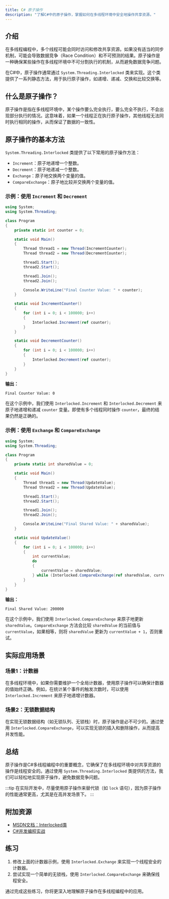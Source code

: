 ```yaml
---
title: C# 原子操作
description: "了解C#中的原子操作，掌握如何在多线程环境中安全地操作共享资源。"
---
```


## 介绍

在多线程编程中，多个线程可能会同时访问和修改共享资源。如果没有适当的同步机制，可能会导致数据竞争（Race Condition）和不可预测的结果。原子操作是一种确保某些操作在多线程环境中不可分割执行的机制，从而避免数据竞争问题。

在C#中，原子操作通常通过 `System.Threading.Interlocked` 类来实现。这个类提供了一系列静态方法，用于执行原子操作，如递增、递减、交换和比较交换等。

## 什么是原子操作？

原子操作是指在多线程环境中，某个操作要么完全执行，要么完全不执行，不会出现部分执行的情况。这意味着，如果一个线程正在执行原子操作，其他线程无法同时执行相同的操作，从而保证了数据的一致性。

## 原子操作的基本方法

`System.Threading.Interlocked` 类提供了以下常用的原子操作方法：

- `Increment`：原子地递增一个整数。
- `Decrement`：原子地递减一个整数。
- `Exchange`：原子地交换两个变量的值。
- `CompareExchange`：原子地比较并交换两个变量的值。

### 示例：使用 `Increment` 和 `Decrement`

```csharp
using System;
using System.Threading;

class Program
{
    private static int counter = 0;

    static void Main()
    {
        Thread thread1 = new Thread(IncrementCounter);
        Thread thread2 = new Thread(DecrementCounter);

        thread1.Start();
        thread2.Start();

        thread1.Join();
        thread2.Join();

        Console.WriteLine("Final Counter Value: " + counter);
    }

    static void IncrementCounter()
    {
        for (int i = 0; i < 100000; i++)
        {
            Interlocked.Increment(ref counter);
        }
    }

    static void DecrementCounter()
    {
        for (int i = 0; i < 100000; i++)
        {
            Interlocked.Decrement(ref counter);
        }
    }
}
```

**输出：**
```
Final Counter Value: 0
```

在这个示例中，我们使用 `Interlocked.Increment` 和 `Interlocked.Decrement` 来原子地递增和递减 `counter` 变量。即使有多个线程同时操作 `counter`，最终的结果仍然是正确的。

### 示例：使用 `Exchange` 和 `CompareExchange`

```csharp
using System;
using System.Threading;

class Program
{
    private static int sharedValue = 0;

    static void Main()
    {
        Thread thread1 = new Thread(UpdateValue);
        Thread thread2 = new Thread(UpdateValue);

        thread1.Start();
        thread2.Start();

        thread1.Join();
        thread2.Join();

        Console.WriteLine("Final Shared Value: " + sharedValue);
    }

    static void UpdateValue()
    {
        for (int i = 0; i < 100000; i++)
        {
            int currentValue;
            do
            {
                currentValue = sharedValue;
            } while (Interlocked.CompareExchange(ref sharedValue, currentValue + 1, currentValue) != currentValue);
        }
    }
}
```

**输出：**
```
Final Shared Value: 200000
```

在这个示例中，我们使用 `Interlocked.CompareExchange` 来原子地更新 `sharedValue`。`CompareExchange` 方法会比较 `sharedValue` 的当前值与 `currentValue`，如果相等，则将 `sharedValue` 更新为 `currentValue + 1`，否则重试。

## 实际应用场景

### 场景1：计数器

在多线程环境中，如果你需要维护一个全局计数器，使用原子操作可以确保计数器的值始终正确。例如，在统计某个事件的触发次数时，可以使用 `Interlocked.Increment` 来原子地递增计数器。

### 场景2：无锁数据结构

在实现无锁数据结构（如无锁队列、无锁栈）时，原子操作是必不可少的。通过使用 `Interlocked.CompareExchange`，可以实现无锁的插入和删除操作，从而提高并发性能。

## 总结

原子操作是C#多线程编程中的重要概念，它确保了在多线程环境中对共享资源的操作是线程安全的。通过使用 `System.Threading.Interlocked` 类提供的方法，我们可以轻松地实现原子操作，避免数据竞争问题。

:::tip
在实际开发中，尽量使用原子操作来替代锁（如 `lock` 语句），因为原子操作的性能通常更高，尤其是在高并发场景下。
:::

## 附加资源

- [MSDN文档：Interlocked类](https://docs.microsoft.com/en-us/dotnet/api/system.threading.interlocked?view=net-6.0)
- [C#并发编程实战](https://www.manning.com/books/concurrency-in-c-sharp-cookbook)

## 练习

1. 修改上面的计数器示例，使用 `Interlocked.Exchange` 来实现一个线程安全的计数器。
2. 尝试实现一个简单的无锁栈，使用 `Interlocked.CompareExchange` 来确保线程安全。

通过完成这些练习，你将更深入地理解原子操作在多线程编程中的应用。